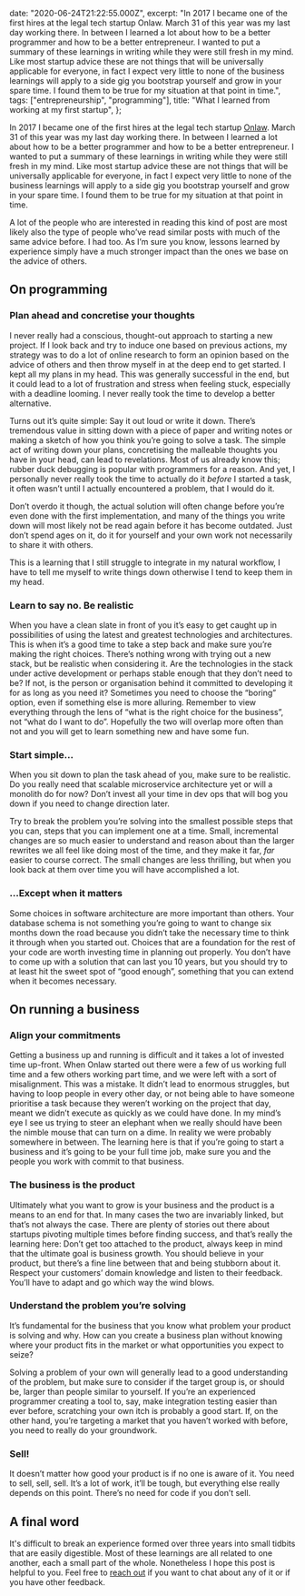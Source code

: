 

  date: "2020-06-24T21:22:55.000Z",
  excerpt:
    "In 2017 I became one of the first hires at the legal tech startup Onlaw. March 31 of this year was my last day working there. In between I learned a lot about how to be a better programmer and how to be a better entrepreneur. I wanted to put a summary of these learnings in writing while they were still fresh in my mind. Like most startup advice these are not things that will be universally applicable for everyone, in fact I expect very little to none of the business learnings will apply to a side gig you bootstrap yourself and grow in your spare time. I found them to be true for my situation at that point in time.",
  tags: ["entrepreneurship", "programming"],
  title: "What I learned from working at my first startup",
};

In 2017 I became one of the first hires at the legal tech startup [Onlaw](https://onlaw.dk). March 31 of this year was my last day working there. In between I learned a lot about how to be a better programmer and how to be a better entrepreneur. I wanted to put a summary of these learnings in writing while they were still fresh in my mind. Like most startup advice these are not things that will be universally applicable for everyone, in fact I expect very little to none of the business learnings will apply to a side gig you bootstrap yourself and grow in your spare time. I found them to be true for my situation at that point in time.

A lot of the people who are interested in reading this kind of post are most likely also the type of people who’ve read similar posts with much of the same advice before. I had too. As I’m sure you know, lessons learned by experience simply have a much stronger impact than the ones we base on the advice of others.

## On programming

### Plan ahead and concretise your thoughts

I never really had a conscious, thought-out approach to starting a new project. If I look back and try to induce one based on previous actions, my strategy was to do a lot of online research to form an opinion based on the advice of others and then throw myself in at the deep end to get started. I kept all my plans in my head. This was generally successful in the end, but it could lead to a lot of frustration and stress when feeling stuck, especially with a deadline looming. I never really took the time to develop a better alternative.

Turns out it’s quite simple: Say it out loud or write it down. There’s tremendous value in sitting down with a piece of paper and writing notes or making a sketch of how you think you’re going to solve a task. The simple act of writing down your plans, concretising the malleable thoughts you have in your head, can lead to revelations. Most of us already know this; rubber duck debugging is popular with programmers for a reason. And yet, I personally never really took the time to actually do it _before_ I started a task, it often wasn’t until I actually encountered a problem, that I would do it.

Don’t overdo it though, the actual solution will often change before you’re even done with the first implementation, and many of the things you write down will most likely not be read again before it has become outdated. Just don’t spend ages on it, do it for yourself and your own work not necessarily to share it with others.

This is a learning that I still struggle to integrate in my natural workflow, I have to tell me myself to write things down otherwise I tend to keep them in my head.

### Learn to say no. Be realistic

When you have a clean slate in front of you it’s easy to get caught up in possibilities of using the latest and greatest technologies and architectures. This is when it’s a good time to take a step back and make sure you’re making the right choices. There’s nothing wrong with trying out a new stack, but be realistic when considering it. Are the technologies in the stack under active development or perhaps stable enough that they don’t need to be? If not, is the person or organisation behind it committed to developing it for as long as you need it? Sometimes you need to choose the “boring” option, even if something else is more alluring. Remember to view everything through the lens of “what is the right choice for the business”, not “what do I want to do”. Hopefully the two will overlap more often than not and you will get to learn something new and have some fun.

### Start simple…

When you sit down to plan the task ahead of you, make sure to be realistic. Do you really need that scalable microservice architecture yet or will a monolith do for now? Don’t invest all your time in dev ops that will bog you down if you need to change direction later.

Try to break the problem you’re solving into the smallest possible steps that you can, steps that you can implement one at a time. Small, incremental changes are so much easier to understand and reason about than the larger rewrites we all feel like doing most of the time, and they make it far, _far_ easier to course correct. The small changes are less thrilling, but when you look back at them over time you will have accomplished a lot.

### …Except when it matters

Some choices in software architecture are more important than others. Your database schema is not something you’re going to want to change six months down the road because you didn’t take the necessary time to think it through when you started out. Choices that are a foundation for the rest of your code are worth investing time in planning out properly. You don’t have to come up with a solution that can last you 10 years, but you should try to at least hit the sweet spot of “good enough”, something that you can extend when it becomes necessary.

## On running a business

### Align your commitments

Getting a business up and running is difficult and it takes a lot of invested time up-front. When Onlaw started out there were a few of us working full time and a few others working part time, and we were left with a sort of misalignment. This was a mistake. It didn’t lead to enormous struggles, but having to loop people in every other day, or not being able to have someone prioritise a task because they weren’t working on the project that day, meant we didn’t execute as quickly as we could have done. In my mind’s eye I see us trying to steer an elephant when we really should have been the nimble mouse that can turn on a dime. In reality we were probably somewhere in between. The learning here is that if you’re going to start a business and it’s going to be your full time job, make sure you and the people you work with commit to that business.

### The business is the product

Ultimately what you want to grow is your business and the product is a means to an end for that. In many cases the two are invariably linked, but that’s not always the case. There are plenty of stories out there about startups pivoting multiple times before finding success, and that’s really the learning here: Don’t get too attached to the product, always keep in mind that the ultimate goal is business growth. You should believe in your product, but there’s a fine line between that and being stubborn about it. Respect your customers’ domain knowledge and listen to their feedback. You’ll have to adapt and go which way the wind blows.

### Understand the problem you’re solving

It’s fundamental for the business that you know what problem your product is solving and why. How can you create a business plan without knowing where your product fits in the market or what opportunities you expect to seize?

Solving a problem of your own will generally lead to a good understanding of the problem, but make sure to consider if the target group is, or should be, larger than people similar to yourself. If you’re an experienced programmer creating a tool to, say, make integration testing easier than ever before, scratching your own itch is probably a good start. If, on the other hand, you’re targeting a market that you haven’t worked with before, you need to really do your groundwork.

### Sell!

It doesn’t matter how good your product is if no one is aware of it. You need to sell, sell, sell. It’s a lot of work, it’ll be tough, but everything else really depends on this point. There’s no need for code if you don’t sell.

## A final word

It's difficult to break an experience formed over three years into small tidbits that are easily digestible. Most of these learnings are all related to one another, each a small part of the whole. Nonetheless I hope this post is helpful to you. Feel free to [reach out](mailto:hi@kristoffer.is) if you want to chat about any of it or if you have other feedback.
